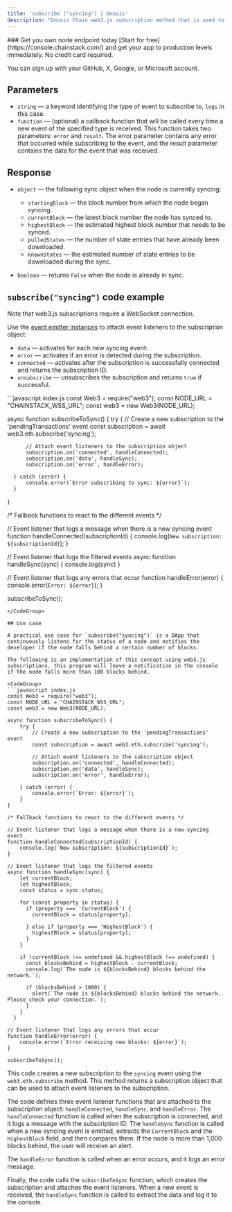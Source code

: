 ---
title: 'subscribe ("syncing") | Gnosis'
description: "Gnosis Chain web3.js subscription method that is used to subscribe to updates on the current syncing status of a Gnosis Chain node. When a client node is syncing with the rest of the network, it is in the process of downloading and verifying new blocks to ensure that its copy of the blockchain is up-to-date and in sync with the latest version of the network."
---

<Check>
  ### Get you own node endpoint today
  [Start for free](https://console.chainstack.com/) and get your app to production levels immediately. No credit card required.

  You can sign up with your GitHub, X, Google, or Microsoft account.
</Check>

## Parameters

* `string` — a keyword identifying the type of event to subscribe to, `logs` in this case.
* `function` — (optional) a callback function that will be called every time a new event of the specified type is received. This function takes two parameters: `error` and `result`. The error parameter contains any error that occurred while subscribing to the event, and the result parameter contains the data for the event that was received.

## Response

* `object` — the following sync object when the node is currently syncing:

  * `startingBlock` — the block number from which the node began syncing.
  * `currentBlock` — the latest block number the node has synced to.
  * `highestBlock` — the estimated highest block number that needs to be synced.
  * `pulledStates` — the number of state entries that have already been downloaded.
  * `knownStates` — the estimated number of state entries to be downloaded during the sync.

* `boolean` — returns `False` when the node is already in sync.

## `subscribe("syncing")` code example

<Info>
  Note that web3.js subscriptions require a WebSocket connection.
</Info>

Use the [event emitter instances](https://web3js.readthedocs.io/en/v1.2.11/web3-eth-subscribe.html#eth-subscription-return) to attach event listeners to the subscription object:

* `data` — activates for each new syncing event:
* `error` — activates if an error is detected during the subscription.
* `connected` — activates after the subscription is successfully connected and returns the subscription ID.
* `unsubscribe` — unsubscribes the subscription and returns `true` if successful.

<CodeGroup>
  ```javascript index.js
  const Web3 = require("web3");
  const NODE_URL = "CHAINSTACK_WSS_URL";
  const web3 = new Web3(NODE_URL);

  async function subscribeToSync() {
      try {
          // Create a new subscription to the 'pendingTransactions' event
          const subscription = await web3.eth.subscribe('syncing');

          // Attach event listeners to the subscription object
          subscription.on('connected', handleConnected);
          subscription.on('data', handleSync);
          subscription.on('error', handleError);

      } catch (error) {
          console.error(`Error subscribing to sync: ${error}`);
      }
  }

  /* Fallback functions to react to the different events */

  // Event listener that logs a message when there is a new syncing event
  function handleConnected(subscriptionId) {
      console.log(`New subscription: ${subscriptionId}`);
  }

  // Event listener that logs the filtered events
  async function handleSync(sync) {
      console.log(sync)
  }

  // Event listener that logs any errors that occur
  function handleError(error) {
      console.error(`Error: ${error}`);
  }

  subscribeToSync();
  ```
</CodeGroup>

## Use case

A practical use case for `subscribe("syncing")` is a DApp that continuously listens for the status of a node and notifies the developer if the node falls behind a certain number of blocks.

The following is an implementation of this concept using web3.js subscriptions, this program will leave a notification in the console if the node falls more than 100 blocks behind.

<CodeGroup>
  ```javascript index.js
  const Web3 = require("web3");
  const NODE_URL = "CHAINSTACK_WSS_URL";
  const web3 = new Web3(NODE_URL);

  async function subscribeToSync() {
      try {
          // Create a new subscription to the 'pendingTransactions' event
          const subscription = await web3.eth.subscribe('syncing');

          // Attach event listeners to the subscription object
          subscription.on('connected', handleConnected);
          subscription.on('data', handleSync);
          subscription.on('error', handleError);

      } catch (error) {
          console.error(`Error: ${error}`);
      }
  }

  /* Fallback functions to react to the different events */

  // Event listener that logs a message when there is a new syncing event
  function handleConnected(subscriptionId) {
      console.log(`New subscription: ${subscriptionId}`);
  }

  // Event listener that logs the filtered events
  async function handleSync(sync) {
      let currentBlock;
      let highestBlock;
      const status = sync.status;

      for (const property in status) {
        if (property === 'CurrentBlock') {
          currentBlock = status[property];

        } else if (property === 'HighestBlock') {
          highestBlock = status[property];
        }
      }

      if (currentBlock !== undefined && highestBlock !== undefined) {
        const blocksBehind = highestBlock - currentBlock;
        console.log(`The node is ${blocksBehind} blocks behind the network.`);

        if (blocksBehind > 1000) {
          alert(`The node is ${blocksBehind} blocks behind the network. Please check your connection.`);
        }
      }
    }

  // Event listener that logs any errors that occur
  function handleError(error) {
      console.error(`Error receiving new blocks: ${error}`);
  }

  subscribeToSync();
  ```
</CodeGroup>

This code creates a new subscription to the `syncing` event using the `web3.eth.subscribe` method. This method returns a subscription object that can be used to attach event listeners to the subscription.

The code defines three event listener functions that are attached to the subscription object: `handleConnected`, `handleSync`, and `handleError`. The `handleConnected` function is called when the subscription is connected, and it logs a message with the subscription ID. The `handleSync` function is called when a new syncing event is emitted, extracts the `CurrentBlock` and the `HighestBlock` field, and then compares them. If the node is more than 1,000 blocks behind, the user will receive an alert.

The `handleError` function is called when an error occurs, and it logs an error message.

Finally, the code calls the `subscribeToSync` function, which creates the subscription and attaches the event listeners. When a new event is received, the `handleSync` function is called to extract the data and log it to the console.
